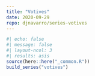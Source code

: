 ```yaml
---
title: "Votives"
date: 2020-09-29
repo: djnavarro/series-votives
---
```

  
```r
#| echo: false
#| message: false
#| layout-ncol: 3
#| results: asis
source(here::here("_common.R"))
build_series("votives")
```
